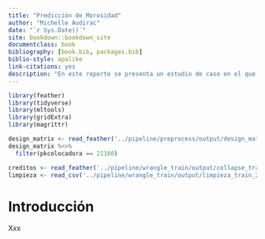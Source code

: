 ```yaml
--- 
title: "Predicción de Morosidad"
author: "Michelle Audirac"
date: "`r Sys.Date()`"
site: bookdown::bookdown_site
documentclass: book
bibliography: [book.bib, packages.bib]
biblio-style: apalike
link-citations: yes
description: "En este reporte se presenta un estudio de caso en el que se aplica la Ciencia de Datos"
---
```


<!-- # Prerequisites -->

<!-- This is a _sample_ book written in **Markdown**. You can use anything that Pandoc's Markdown supports, e.g., a math equation $a^2 + b^2 = c^2$. -->

<!-- The **bookdown** package can be installed from CRAN or Github: -->

<!-- ```{r eval=FALSE} -->
<!-- install.packages("bookdown") -->
<!-- # or the development version -->
<!-- # devtools::install_github("rstudio/bookdown") -->
<!-- ``` -->

<!-- Remember each Rmd file contains one and only one chapter, and a chapter is defined by the first-level heading `#`. -->

<!-- To compile this example to PDF, you need XeLaTeX. You are recommended to install TinyTeX (which includes XeLaTeX): <https://yihui.name/tinytex/>. -->

<!-- ```{r include=FALSE} -->
<!-- # automatically create a bib database for R packages -->
<!-- knitr::write_bib(c( -->
<!--   .packages(), 'bookdown', 'knitr', 'rmarkdown' -->
<!-- ), 'packages.bib') -->
<!-- ``` -->

```r
library(feather)
library(tidyverse)
library(mltools)
library(gridExtra)
library(magrittr)

design_matrix <- read_feather('../pipeline/preprocess/output/design_matrix_20180823_prod.feather')
design_matrix %<>%
  filter(pkcolocadora == 21160)

creditos <- read_feather('../pipeline/wrangle_train/output/collapse_train_20200202_dev.feather')
limpieza <- read_csv('../pipeline/wrangle_train/output/limpieza_train_20180823_prod.csv')
```

# Introducción

Xxx